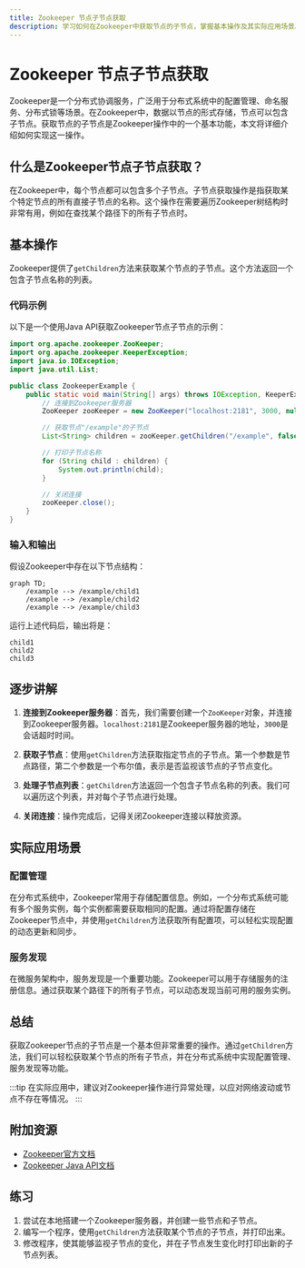 ```yaml
---
title: Zookeeper 节点子节点获取
description: 学习如何在Zookeeper中获取节点的子节点，掌握基本操作及其实际应用场景。
---
```


# Zookeeper 节点子节点获取

Zookeeper是一个分布式协调服务，广泛用于分布式系统中的配置管理、命名服务、分布式锁等场景。在Zookeeper中，数据以节点的形式存储，节点可以包含子节点。获取节点的子节点是Zookeeper操作中的一个基本功能，本文将详细介绍如何实现这一操作。

## 什么是Zookeeper节点子节点获取？

在Zookeeper中，每个节点都可以包含多个子节点。子节点获取操作是指获取某个特定节点的所有直接子节点的名称。这个操作在需要遍历Zookeeper树结构时非常有用，例如在查找某个路径下的所有子节点时。

## 基本操作

Zookeeper提供了`getChildren`方法来获取某个节点的子节点。这个方法返回一个包含子节点名称的列表。

### 代码示例

以下是一个使用Java API获取Zookeeper节点子节点的示例：

```java
import org.apache.zookeeper.ZooKeeper;
import org.apache.zookeeper.KeeperException;
import java.io.IOException;
import java.util.List;

public class ZookeeperExample {
    public static void main(String[] args) throws IOException, KeeperException, InterruptedException {
        // 连接到Zookeeper服务器
        ZooKeeper zooKeeper = new ZooKeeper("localhost:2181", 3000, null);

        // 获取节点"/example"的子节点
        List<String> children = zooKeeper.getChildren("/example", false);

        // 打印子节点名称
        for (String child : children) {
            System.out.println(child);
        }

        // 关闭连接
        zooKeeper.close();
    }
}
```

### 输入和输出

假设Zookeeper中存在以下节点结构：

```mermaid
graph TD;
    /example --> /example/child1
    /example --> /example/child2
    /example --> /example/child3
```

运行上述代码后，输出将是：

```
child1
child2
child3
```

## 逐步讲解

1. **连接到Zookeeper服务器**：首先，我们需要创建一个`ZooKeeper`对象，并连接到Zookeeper服务器。`localhost:2181`是Zookeeper服务器的地址，`3000`是会话超时时间。

2. **获取子节点**：使用`getChildren`方法获取指定节点的子节点。第一个参数是节点路径，第二个参数是一个布尔值，表示是否监视该节点的子节点变化。

3. **处理子节点列表**：`getChildren`方法返回一个包含子节点名称的列表。我们可以遍历这个列表，并对每个子节点进行处理。

4. **关闭连接**：操作完成后，记得关闭Zookeeper连接以释放资源。

## 实际应用场景

### 配置管理

在分布式系统中，Zookeeper常用于存储配置信息。例如，一个分布式系统可能有多个服务实例，每个实例都需要获取相同的配置。通过将配置存储在Zookeeper节点中，并使用`getChildren`方法获取所有配置项，可以轻松实现配置的动态更新和同步。

### 服务发现

在微服务架构中，服务发现是一个重要功能。Zookeeper可以用于存储服务的注册信息。通过获取某个路径下的所有子节点，可以动态发现当前可用的服务实例。

## 总结

获取Zookeeper节点的子节点是一个基本但非常重要的操作。通过`getChildren`方法，我们可以轻松获取某个节点的所有子节点，并在分布式系统中实现配置管理、服务发现等功能。

:::tip
在实际应用中，建议对Zookeeper操作进行异常处理，以应对网络波动或节点不存在等情况。
:::

## 附加资源

- [Zookeeper官方文档](https://zookeeper.apache.org/doc/current/)
- [Zookeeper Java API文档](https://zookeeper.apache.org/doc/current/api/index.html)

## 练习

1. 尝试在本地搭建一个Zookeeper服务器，并创建一些节点和子节点。
2. 编写一个程序，使用`getChildren`方法获取某个节点的子节点，并打印出来。
3. 修改程序，使其能够监视子节点的变化，并在子节点发生变化时打印出新的子节点列表。
